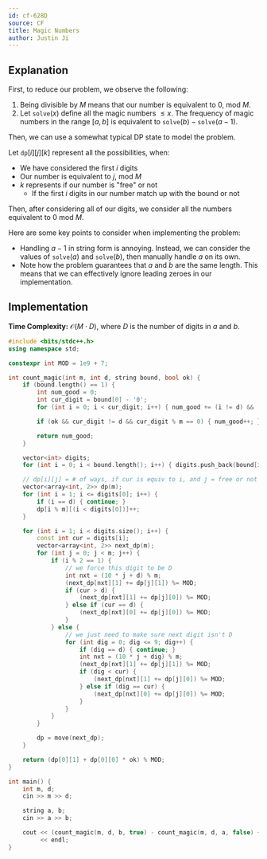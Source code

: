 ```yaml
---
id: cf-628D
source: CF
title: Magic Numbers
author: Justin Ji
---
```


## Explanation

First, to reduce our problem, we observe the following:
1. Being divisible by $M$ means that our number is equivalent to $0$, mod $M$.
2. Let $\texttt{solve}(x)$ define all the magic numbers $\leq x$. The frequency of magic numbers in the range $[a, b]$ is equivalent to $\texttt{solve}(b) - \texttt{solve}(a - 1)$.

Then, we can use a somewhat typical DP state to model the problem.

Let $\texttt{dp}[i][j][k]$ represent all the possibilities, when:
- We have considered the first $i$ digits
- Our number is equivalent to $j$, mod $M$
- $k$ represents if our number is "free" or not
  - If the first $i$ digits in our number match up with the bound or not

Then, after considering all of our digits, we consider all the numbers equivalent
to $0$ mod $M$.

Here are some key points to consider when implementing the problem:
- Handling $a-1$ in string form is annoying. Instead, we can consider the values of $\texttt{solve}(a)$ and $\texttt{solve}(b)$, then manually handle $a$ on its own.
- Note how the problem guarantees that $a$ and $b$ are the same length. This means that we can effectively ignore leading zeroes in our implementation.

## Implementation

**Time Complexity:** $\mathcal{O}(M \cdot D)$, where $D$ is the number of digits
in $a$ and $b$.

<LanguageSection>
<CPPSection>

```cpp
#include <bits/stdc++.h>
using namespace std;

constexpr int MOD = 1e9 + 7;

int count_magic(int m, int d, string bound, bool ok) {
	if (bound.length() == 1) {
		int num_good = 0;
		int cur_digit = bound[0] - '0';
		for (int i = 0; i < cur_digit; i++) { num_good += (i != d) && (i % m == 0); }

		if (ok && cur_digit != d && cur_digit % m == 0) { num_good++; }

		return num_good;
	}

	vector<int> digits;
	for (int i = 0; i < bound.length(); i++) { digits.push_back(bound[i] - '0'); }

	// dp[i][j] = # of ways, if cur is equiv to i, and j = free or not
	vector<array<int, 2>> dp(m);
	for (int i = 1; i <= digits[0]; i++) {
		if (i == d) { continue; }
		dp[i % m][(i < digits[0])]++;
	}

	for (int i = 1; i < digits.size(); i++) {
		const int cur = digits[i];
		vector<array<int, 2>> next_dp(m);
		for (int j = 0; j < m; j++) {
			if (i % 2 == 1) {
				// we force this digit to be D
				int nxt = (10 * j + d) % m;
				(next_dp[nxt][1] += dp[j][1]) %= MOD;
				if (cur > d) {
					(next_dp[nxt][1] += dp[j][0]) %= MOD;
				} else if (cur == d) {
					(next_dp[nxt][0] += dp[j][0]) %= MOD;
				}
			} else {
				// we just need to make sure next digit isn't D
				for (int dig = 0; dig <= 9; dig++) {
					if (dig == d) { continue; }
					int nxt = (10 * j + dig) % m;
					(next_dp[nxt][1] += dp[j][1]) %= MOD;
					if (dig < cur) {
						(next_dp[nxt][1] += dp[j][0]) %= MOD;
					} else if (dig == cur) {
						(next_dp[nxt][0] += dp[j][0]) %= MOD;
					}
				}
			}
		}

		dp = move(next_dp);
	}

	return (dp[0][1] + dp[0][0] * ok) % MOD;
}

int main() {
	int m, d;
	cin >> m >> d;

	string a, b;
	cin >> a >> b;

	cout << (count_magic(m, d, b, true) - count_magic(m, d, a, false) + MOD) % MOD
	     << endl;
}
```

</CPPSection>
</LanguageSection>
